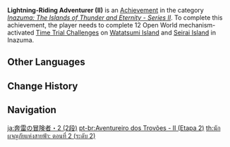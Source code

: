 {{Achievement Infobox
|title        = Lightning-Riding Adventurer (II)
|id           = 80111
|order id     = 0109
|category     = Inazuma: The Islands of Thunder and Eternity - Series II
|description  = Complete 12 Open World mechanism-activated [[Time Trial Challenge]]s on [[Watatsumi Island]] and [[Seirai Island]] in [[Inazuma]].
|requirements = 
|primogems    = 10
|tracking     = Tracks the amount of Open World mechanism-activated Time Trial Challenges completed.
|topic        = Time Trial Challenges
|set          = Lightning-Riding Adventurer (II)
|tier         = 2
|tiers_total  = 3
}}
'''Lightning-Riding Adventurer (II)''' is an [[Achievement]] in the category ''[[Inazuma: The Islands of Thunder and Eternity - Series II]]''. To complete this achievement, the player needs to complete 12 Open World mechanism-activated [[Time Trial Challenge]]s on [[Watatsumi Island]] and [[Seirai Island]] in Inazuma.
<!--
==Trivia==

==Video Guides==
{{EVT
|video1   = 
|caption1 = 
}}
-->
==Other Languages==
{{Transclude|Lightning-Riding Adventurer (II)|Other Languages}}

==Change History==
{{Change History|2.1}}
<!--
==References==
{{Reflist}}
-->
==Navigation==
{{Achievement Navbox}}

[[ja:奔雷の冒険者・2 (2段)]]
[[pt-br:Aventureiro dos Trovões - II (Etapa 2)]]
[[th:นักผจญภัยแห่งสายฟ้า: ตอนที่ 2 (ระดับ 2)]]
